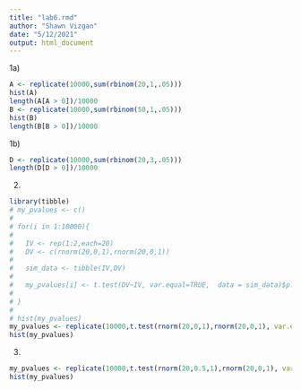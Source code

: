 ```yaml
---
title: "lab6.rmd"
author: "Shawn Vizgan"
date: "5/12/2021"
output: html_document
---
```

1a) 
```r

A <- replicate(10000,sum(rbinom(20,1,.05)))
hist(A)
length(A[A > 0])/10000
B <- replicate(10000,sum(rbinom(50,1,.05)))
hist(B)
length(B[B > 0])/10000

```
1b) 
```r
D <- replicate(10000,sum(rbinom(20,3,.05)))
length(D[D > 0])/10000
```
2) 
```r
library(tibble)
# my_pvalues <- c()
# 
# for(i in 1:10000){
# 
#   IV <- rep(1:2,each=20)
#   DV <- c(rnorm(20,0,1),rnorm(20,0,1))
#   
#   sim_data <- tibble(IV,DV)
#   
#   my_pvalues[i] <- t.test(DV~IV, var.equal=TRUE,  data = sim_data)$p.value
#   
# }
# 
# hist(my_pvalues)
my_pvalues <- replicate(10000,t.test(rnorm(20,0,1),rnorm(20,0,1), var.equal=TRUE)$p.value)
hist(my_pvalues)
```
3)

```r
my_pvalues <- replicate(10000,t.test(rnorm(20,0.5,1),rnorm(20,0,1), var.equal=TRUE)$p.value)
hist(my_pvalues)
```